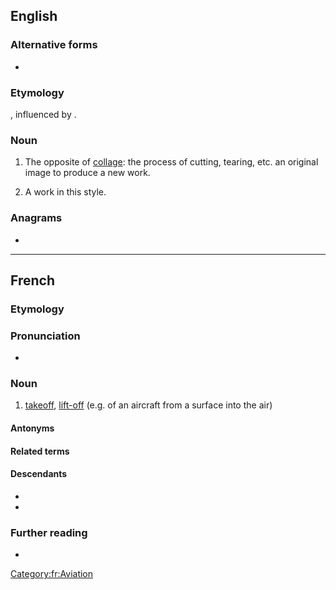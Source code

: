 {{also|decollage}}
==English==
{{wikipedia}}

===Alternative forms===
* {{alt|en|decollage}}

===Etymology===
{{ubor|en|fr|décollage}}, influenced by {{pre|en|de-|collage}}. {{rfv-etym|en}}

===Noun===
{{en-noun|~}}

# {{lb|en|art|uncountable}} The opposite of [[collage]]: the process of cutting, tearing, etc. an original image to produce a new work.
# {{lb|en|art|countable}} A work in this style.

===Anagrams===
* {{anagrams|en|a=acdeegllo|legal code}}

----

==French==

===Etymology===
{{suffix|fr|décoller|age}}

===Pronunciation===
* {{fr-IPA}}

===Noun===
{{fr-noun|m}}

# [[takeoff]], [[lift-off]] (e.g. of an aircraft from a surface into the air)

====Antonyms====
{{col3|fr|
|atterrissage
|amerrissage
}}

====Related terms====
{{rel3|fr|
|collage
}}

====Descendants====
* {{desc|pt-BR|decolagem|bor=1}}
* {{desc|en|décollage|bor=1}}

===Further reading===
* {{R:TLFi}}

[[Category:fr:Aviation]]